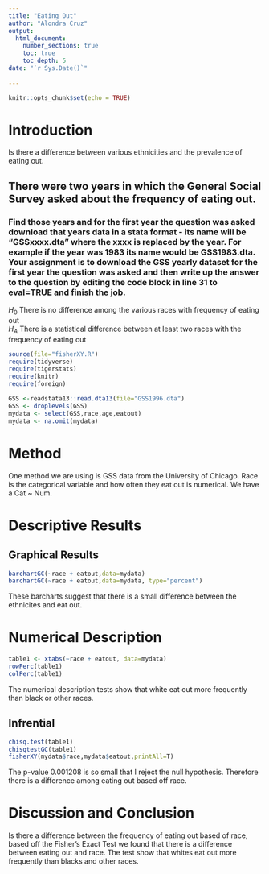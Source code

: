 ```yaml
---
title: "Eating Out"
author: "Alondra Cruz"
output: 
  html_document:
    number_sections: true
    toc: true
    toc_depth: 5
date: "`r Sys.Date()`"    
    
---
```


```r
knitr::opts_chunk$set(echo = TRUE)
```

# Introduction
Is there a difference between various ethnicities and the prevalence of eating out. 

## There were two years in which the General Social Survey asked about the frequency of eating out.
### Find those years and for the first year the question was asked download that years data in a stata format - its name will be "GSSxxxx.dta" where the xxxx is replaced by the year.  For example if the year was 1983 its name would be GSS1983.dta. Your assignment is to download the GSS yearly dataset for the first year the question was asked and then  write up the answer to the question by editing the  code block in line 31 to eval=TRUE and finish the job. 

$H_0$ There is no difference among the various races with frequency of eating out  
$H_A$ There is a statistical difference between at least two races with the frequency of eating out  


```r
source(file="fisherXY.R")
require(tidyverse)
require(tigerstats)
require(knitr)
require(foreign)
```
```r
GSS <-readstata13::read.dta13(file="GSS1996.dta")
GSS <- droplevels(GSS)
mydata <- select(GSS,race,age,eatout)
mydata <- na.omit(mydata)
```
# Method
One method we are using is GSS data from the University of Chicago. Race is the categorical variable and how often they eat out is numerical. We have a Cat ~ Num. 

# Descriptive Results


## Graphical Results


```r
barchartGC(~race + eatout,data=mydata)
barchartGC(~race + eatout,data=mydata, type="percent")

```

These barcharts suggest that there is a small difference between the ethnicites and eat out.

# Numerical Description

```r
table1 <- xtabs(~race + eatout, data=mydata)
rowPerc(table1)
colPerc(table1)
```
The numerical description tests show that white eat out more frequently than black or other races. 

## Infrential 

```r
chisq.test(table1)
chisqtestGC(table1)
fisherXY(mydata$race,mydata$eatout,printAll=T)
```

The p-value 0.001208 is so small that I reject the null hypothesis. Therefore there is a difference among eating out based off race. 

# Discussion and Conclusion

Is there a difference between the frequency of eating out based of race, based off the Fisher's Exact Test we found that there is a difference between eating out and race. The test show that whites eat out more frequently than blacks and other races. 
